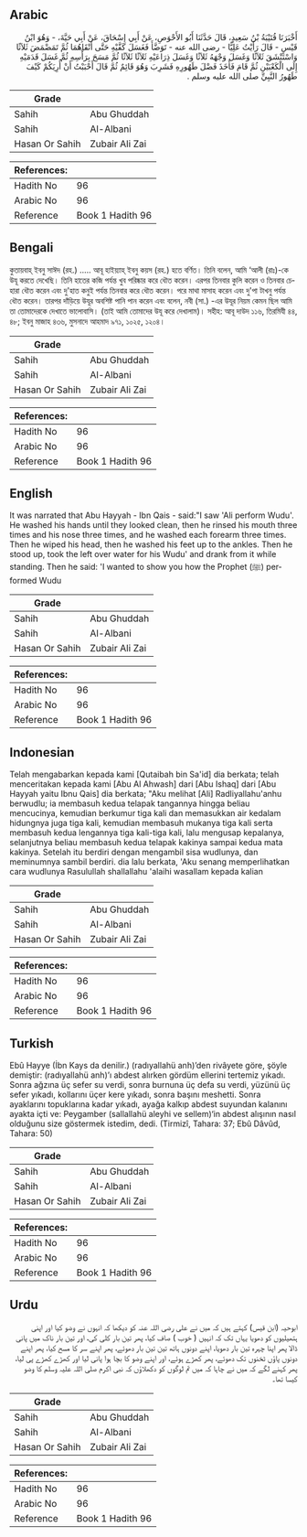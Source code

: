 ## Arabic


<div dir="rtl" lang="ar" style={{fontSize:'larger',backgroundColor:'#f8f9fa',padding:20}}>
أَخْبَرَنَا قُتَيْبَةُ بْنُ سَعِيدٍ، قَالَ حَدَّثَنَا أَبُو الأَحْوَصِ، عَنْ أَبِي إِسْحَاقَ، عَنْ أَبِي حَيَّةَ، - وَهُوَ ابْنُ قَيْسٍ - قَالَ رَأَيْتُ عَلِيًّا - رضى الله عنه - تَوَضَّأَ فَغَسَلَ كَفَّيْهِ حَتَّى أَنْقَاهُمَا ثُمَّ تَمَضْمَضَ ثَلاَثًا وَاسْتَنْشَقَ ثَلاَثًا وَغَسَلَ وَجْهَهُ ثَلاَثًا وَغَسَلَ ذِرَاعَيْهِ ثَلاَثًا ثَلاَثًا ثُمَّ مَسَحَ بِرَأْسِهِ ثُمَّ غَسَلَ قَدَمَيْهِ إِلَى الْكَعْبَيْنِ ثُمَّ قَامَ فَأَخَذَ فَضْلَ طَهُورِهِ فَشَرِبَ وَهُوَ قَائِمٌ ثُمَّ قَالَ أَحْبَبْتُ أَنْ أُرِيَكُمْ كَيْفَ طَهُورُ النَّبِيِّ صلى الله عليه وسلم ‏.‏
</div>
<div style={{backgroundColor:'#f8f9fa',padding:20, marginBottom: 10}}><table> <thead> <tr> <th>Grade</th> <th></th> </tr> </thead> <tbody> <tr><td>Sahih</td><td>Abu Ghuddah</td></tr><tr><td>Sahih</td><td>Al-Albani</td></tr><tr><td>Hasan Or Sahih</td><td>Zubair Ali Zai</td></tr></tbody></table><table> <thead> <tr> <th>References:</th> <th></th> </tr> </thead> <tbody><tr><td>Hadith No</td><td>96</td></tr><tr><td>Arabic No</td><td>96</td></tr><tr><td>Reference</td><td>Book 1 Hadith 96</td></tr></tbody></table></div>

## Bengali


<div dir="ltr" lang="bn" style={{fontSize:'larger',backgroundColor:'#f8f9fa',padding:20}}>
কুতায়বাহ্ ইবনু সাঈদ (রহ.) ..... আবূ হাইয়্যাহ্ ইবনু কয়স (রহ.) হতে বর্ণিত। তিনি বলেন, আমি ‘আলী (রাঃ)-কে উযূ করতে দেখেছি। তিনি হাতের কজি পর্যন্ত খুব পরিষ্কার করে ধৌত করেন। এরপর তিনবার কুলি করেন ও তিনবার চেহারা ধৌত করেন এবং দু'হাত কনুই পর্যন্ত তিনবার করে ধৌত করেন। পরে মাথা মাসাহ করেন এবং দু'পা টাখনু পর্যন্ত ধৌত করেন। তারপর দাঁড়িয়ে উযূর অবশিষ্ট পানি পান করেন এবং বলেন, নবী (সা.) -এর উযূর নিয়ম কেমন ছিল আমি তা তোমাদেরকে দেখাতে ভালোবাসি। (তাই আমি তোমাদের উযূ করে দেখালাম)। সহীহ: আবূ দাউদ ১১৬, তিরমিযী ৪৪, ৪৮; ইবনু মাজাহ ৪৩৬, মুসনাদে আহমাদ ৯৭১, ১০২৫, ১২০৪।
</div>
<div style={{backgroundColor:'#f8f9fa',padding:20, marginBottom: 10}}><table> <thead> <tr> <th>Grade</th> <th></th> </tr> </thead> <tbody> <tr><td>Sahih</td><td>Abu Ghuddah</td></tr><tr><td>Sahih</td><td>Al-Albani</td></tr><tr><td>Hasan Or Sahih</td><td>Zubair Ali Zai</td></tr></tbody></table><table> <thead> <tr> <th>References:</th> <th></th> </tr> </thead> <tbody><tr><td>Hadith No</td><td>96</td></tr><tr><td>Arabic No</td><td>96</td></tr><tr><td>Reference</td><td>Book 1 Hadith 96</td></tr></tbody></table></div>

## English


<div dir="ltr" lang="en" style={{fontSize:'larger',backgroundColor:'#f8f9fa',padding:20}}>
It was narrated that Abu Hayyah - Ibn Qais - said:"I saw 'Ali perform Wudu'. He washed his hands until they looked clean, then he rinsed his mouth three times and his nose three times, and he washed each forearm three times. Then he wiped his head, then he washed his feet up to the ankles. Then he stood up, took the left over water for his Wudu' and drank from it while standing. Then he said: 'I wanted to show you how the Prophet (ﷺ) performed Wudu
</div>
<div style={{backgroundColor:'#f8f9fa',padding:20, marginBottom: 10}}><table> <thead> <tr> <th>Grade</th> <th></th> </tr> </thead> <tbody> <tr><td>Sahih</td><td>Abu Ghuddah</td></tr><tr><td>Sahih</td><td>Al-Albani</td></tr><tr><td>Hasan Or Sahih</td><td>Zubair Ali Zai</td></tr></tbody></table><table> <thead> <tr> <th>References:</th> <th></th> </tr> </thead> <tbody><tr><td>Hadith No</td><td>96</td></tr><tr><td>Arabic No</td><td>96</td></tr><tr><td>Reference</td><td>Book 1 Hadith 96</td></tr></tbody></table></div>

## Indonesian


<div dir="ltr" lang="id" style={{fontSize:'larger',backgroundColor:'#f8f9fa',padding:20}}>
Telah mengabarkan kepada kami [Qutaibah bin Sa'id] dia berkata; telah menceritakan kepada kami [Abu Al Ahwash] dari [Abu Ishaq] dari [Abu Hayyah yaitu Ibnu Qais] dia berkata; "Aku melihat [Ali] Radliyallahu'anhu berwudlu; ia membasuh kedua telapak tangannya hingga beliau mencucinya, kemudian berkumur tiga kali dan memasukkan air kedalam hidungnya juga tiga kali, kemudian membasuh mukanya tiga kali serta membasuh kedua lengannya tiga kali-tiga kali, lalu mengusap kepalanya, selanjutnya beliau membasuh kedua telapak kakinya sampai kedua mata kakinya. Setelah itu berdiri dengan mengambil sisa wudlunya, dan meminumnya sambil berdiri. dia lalu berkata, 'Aku senang memperlihatkan cara wudlunya Rasulullah shallallahu 'alaihi wasallam kepada kalian
</div>
<div style={{backgroundColor:'#f8f9fa',padding:20, marginBottom: 10}}><table> <thead> <tr> <th>Grade</th> <th></th> </tr> </thead> <tbody> <tr><td>Sahih</td><td>Abu Ghuddah</td></tr><tr><td>Sahih</td><td>Al-Albani</td></tr><tr><td>Hasan Or Sahih</td><td>Zubair Ali Zai</td></tr></tbody></table><table> <thead> <tr> <th>References:</th> <th></th> </tr> </thead> <tbody><tr><td>Hadith No</td><td>96</td></tr><tr><td>Arabic No</td><td>96</td></tr><tr><td>Reference</td><td>Book 1 Hadith 96</td></tr></tbody></table></div>

## Turkish


<div dir="ltr" lang="tr" style={{fontSize:'larger',backgroundColor:'#f8f9fa',padding:20}}>
Ebû Hayye (İbn Kays da denilir.) (radıyallahü anh)’den rivâyete göre, şöyle demiştir: (radıyallahü anh)’ı abdest alırken gördüm ellerini tertemiz yıkadı. Sonra ağzına üç sefer su verdi, sonra burnuna üç defa su verdi, yüzünü üç sefer yıkadı, kollarını üçer kere yıkadı, sonra başını meshetti. Sonra ayaklarını topuklarına kadar yıkadı, ayağa kalkıp abdest suyundan kalanını ayakta içti ve: Peygamber (sallallahü aleyhi ve sellem)‘in abdest alışının nasıl olduğunu size göstermek istedim, dedi. (Tirmizî, Tahara: 37; Ebû Dâvûd, Tahara: 50)
</div>
<div style={{backgroundColor:'#f8f9fa',padding:20, marginBottom: 10}}><table> <thead> <tr> <th>Grade</th> <th></th> </tr> </thead> <tbody> <tr><td>Sahih</td><td>Abu Ghuddah</td></tr><tr><td>Sahih</td><td>Al-Albani</td></tr><tr><td>Hasan Or Sahih</td><td>Zubair Ali Zai</td></tr></tbody></table><table> <thead> <tr> <th>References:</th> <th></th> </tr> </thead> <tbody><tr><td>Hadith No</td><td>96</td></tr><tr><td>Arabic No</td><td>96</td></tr><tr><td>Reference</td><td>Book 1 Hadith 96</td></tr></tbody></table></div>

## Urdu


<div dir="rtl" lang="ur" style={{fontSize:'larger',backgroundColor:'#f8f9fa',padding:20}}>
ابوحیہ (ابن قیس) کہتے ہیں کہ میں نے علی رضی اللہ عنہ کو دیکھا کہ انہوں نے وضو کیا اور اپنی ہتھیلیوں کو دھویا یہاں تک کہ انہیں ( خوب ) صاف کیا، پھر تین بار کلی کی، اور تین بار ناک میں پانی ڈالا پھر اپنا چہرہ تین بار دھویا، اپنے دونوں ہاتھ تین تین بار دھوئے، پھر اپنے سر کا مسح کیا، پھر اپنے دونوں پاؤں ٹخنوں تک دھوئے، پھر کھڑے ہوئے، اور اپنے وضو کا بچا ہوا پانی لیا اور کھڑے کھڑے پی لیا، پھر کہنے لگے کہ میں نے چاہا کہ میں تم لوگوں کو دکھلاؤں کہ نبی اکرم صلی اللہ علیہ وسلم کا وضو کیسا تھا۔
</div>
<div style={{backgroundColor:'#f8f9fa',padding:20, marginBottom: 10}}><table> <thead> <tr> <th>Grade</th> <th></th> </tr> </thead> <tbody> <tr><td>Sahih</td><td>Abu Ghuddah</td></tr><tr><td>Sahih</td><td>Al-Albani</td></tr><tr><td>Hasan Or Sahih</td><td>Zubair Ali Zai</td></tr></tbody></table><table> <thead> <tr> <th>References:</th> <th></th> </tr> </thead> <tbody><tr><td>Hadith No</td><td>96</td></tr><tr><td>Arabic No</td><td>96</td></tr><tr><td>Reference</td><td>Book 1 Hadith 96</td></tr></tbody></table></div>